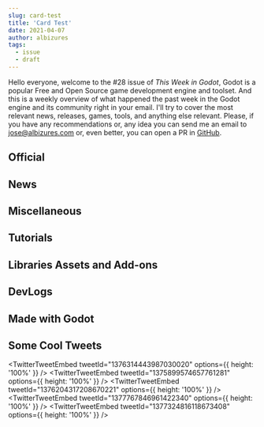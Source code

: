 ```yaml
---
slug: card-test
title: 'Card Test'
date: 2021-04-07
author: albizures
tags:
  - issue
  - draft
---
```



Hello everyone, welcome to the #28 issue of _This Week in Godot_, Godot is a popular Free and Open Source game development engine and toolset. And this is a weekly overview of what happened the past week in the Godot engine and its community right in your email. I'll try to cover the most relevant news, releases, games, tools, and anything else relevant. Please, if you have any recommendations or, any idea you can send me an email to jose@albizures.com or, even better, you can open a PR in [GitHub](https://github.com/albizures/ThisWeekInGodot).

## Official

<Card
	author="Godot Engine"
	link="https://godotengine.org/article/godot-has-been-renamed-godette-engine"
	label="Godot has been renamed to Godette Engine"
	description="After months of internal debate, we have decided to deal once and for all with a hot topic and the source of much criticism. Godot is being rebranded in order to gain wider appeal and acceptance."
	publisher="Godot Engine"
	icon="https://godotengine.org/themes/godotengine/assets/favicon.png"
	cover="https://godotengine.org/storage/app/uploads/public/606/4fb/1b9/6064fb1b9a8b5692034114.png"
	date="2021-04-01T09:00:00.000Z"
/>

<Card
	author="Godot Engine"
	link="https://godotengine.org/article/online-godotcon-july-2021-call-participation"
	label="Online GodotCon July 2021 - Call for participation"
	description="After the success of our January 2021 event, we are organizing another Online GodotCon in July 2021! You have until 25 April 2021 to send us your talk and demo proposals."
	publisher="Godot Engine"
	icon="https://godotengine.org/themes/godotengine/assets/favicon.png"
	cover="https://godotengine.org/storage/app/uploads/public/606/75e/144/60675e14444de858952431.png"
	date="2021-04-02T09:00:00.000Z"
/>

<Card
	author="Godot Engine"
	link="https://godotengine.org/article/release-candidate-godot-3-3-rc-7"
	label="Release candidate: Godot 3.3 RC 7"
	description="Here’s a new Release Candidate for Godot 3.3 fixing most of the outstanding regressions, and thus bringing us very close to the stable release. Make sure to give it a try and let us know if you run into any new issue compared to Godot 3.2.3."
	publisher="Godot Engine"
	icon="https://godotengine.org/themes/godotengine/assets/favicon.png"
	cover="https://godotengine.org/storage/app/uploads/public/606/2f6/b66/6062f6b667e03340153792.jpg"
	date="2021-03-30T09:00:00.000Z"
/>

<Card
	author="Godot Engine"
	link="https://godotengine.org/article/editor-improvements-godot-40"
	label="Editor improvements for Godot 4.0"
	description="If you are following my progress, you might have noticed that I took a two month break from rendering to work on many long standing editor improvements and features."
	publisher="Godot Engine"
	icon="https://godotengine.org/themes/godotengine/assets/favicon.png"
	cover="https://godotengine.org/storage/app/uploads/public/606/23c/e43/60623ce430cfe148969930.jpeg"
	date="2021-03-29T09:00:00.000Z"
/>

## News

<Card
	author="godotengine"
	link="https://github.com/godotengine/godot/pull/47454"
	label="Add lambda functions to GDScript by vnen · Pull Request #47454 · godotengine/godot"
	description="Closes godotengine/godot-proposals#2431"
	publisher="GitHub"
	icon="https://github.com/windows-tile.png"
	cover="https://avatars.githubusercontent.com/u/6318500?s=400&v=4"
	date="2021-03-29T09:00:00.000Z"
/>

<Card
	author="Emilio"
	link="https://www.youtube.com/watch?v=MeaS3zZxpbA"
	label="Dialogic v1.0 is finally released!!! 🎉 Devlog"
	description="▶ Dialogic on GitHub: https://github.com/coppolaemilio/dialogic▶ Discord: https://discord.gg/v4zhZNh00:00 - Intro00:38 - Changes04:39 - Thank you ♥▶ Patreon:..."
	publisher="YouTube"
	icon="https://www.youtube.com/s/desktop/3cbce0d4/img/favicon_144.png"
	cover="https://i.ytimg.com/vi/MeaS3zZxpbA/maxresdefault.jpg"
	date="2021-03-31T00:00:00.000Z"
/>

## Miscellaneous

<Card
	author="Gamefromscratch"
	link="https://gamefromscratch.com/bitmapflow-free-open-source-animation-tool/"
	label="Bitmapflow Free Open Source Animation Tool – GameFromScratch.com"
	description="Bitmapflow is a new sprite animation tool written using the Godot game engine that is free and open source"
	publisher="GameFromScratch.com"
	icon="https://gamefromscratch.com/wp-content/uploads/2020/07/GFS-1.png"
	cover="https://gamefromscratch.com/wp-content/uploads/2021/03/BitmapFlowLum.jpg"
	date="2021-03-30T18:04:32.000Z"
/>

<Card
	author="iaknihs"
	link="https://www.youtube.com/watch?v=7G41qONYlRA"
	label="[April Fools] Making Minecraft in Godot in 3 minutes"
	description="Everyone has been making minecraft clones in Godot, so I figured I’d show a new method I haven’t seen documented before. It involves a new AI feature in Godo..."
	publisher="YouTube"
	icon="https://www.youtube.com/s/desktop/3cbce0d4/img/favicon_144.png"
	cover="https://i.ytimg.com/vi/7G41qONYlRA/maxresdefault.jpg"
	date="2021-04-01T00:00:00.000Z"
/>

<Card
	author="CodingKaiju"
	link="https://www.youtube.com/watch?v=egc-G0E1I3Y"
	label="Top 10 Features Coming to Godot 3.3"
	description="Intro 0:002D Batching for GLES3 0:21FBX Importer Rewrite 0:51Improved Web Editor 1:39Configurable amount of light per object 2:03macOS ARM64 support 2:25MP3 ..."
	publisher="YouTube"
	icon="https://www.youtube.com/s/desktop/3cbce0d4/img/favicon_144.png"
	cover="https://i.ytimg.com/vi/egc-G0E1I3Y/maxresdefault.jpg"
	date="2021-04-02T00:00:00.000Z"
/>

<Card
	author="Redefine Gamedev"
	link="https://www.youtube.com/watch?v=Z4Xr_4XcaB8"
	label="Godot 4 is Going to Change Everything..."
	description="Find out why the next Gamedev Gold Rush might be triggered by the release of Godot 4. Why not Unity or Unreal?Where will you be when Godot 4 hits the RELEASE..."
	publisher="YouTube"
	icon="https://www.youtube.com/s/desktop/3cbce0d4/img/favicon_144.png"
	cover="https://i.ytimg.com/vi/Z4Xr_4XcaB8/maxresdefault.jpg"
	date="2021-03-29T00:00:00.000Z"
/>

<Card
	author="CodingKaiju"
	link="https://www.youtube.com/watch?v=FwCe_PM4kik"
	label="You’ve Been Pronouncing Godot Wrong"
	description="Official Godot Press Kithttps://godotengine.org/pressGotm.io Jam #3https://itch.io/jam/gotm-jam-3Bitmap Flowhttps://www.youtube.com/watch?v=rC359dDAMiILair…"
	publisher="YouTube"
	icon="https://www.youtube.com/s/desktop/3cbce0d4/img/favicon_144.png"
	cover="https://i.ytimg.com/vi/FwCe_PM4kik/maxresdefault.jpg"
	date="2021-03-30T00:00:00.000Z"
/>

<Card
	author="Richard Oliver Bray"
	link="https://www.youtube.com/watch?v=WlZGJ5c2FFE"
	label="You can now use Haxe to make a Godot gamev | HaxeGodot"
	description="This is great news for Haxe lovers and also Godot gamedevs. You can now write Haxe to make a Godot game!!! 👏 This video explains how and why that is good ne..."
	publisher="YouTube"
	icon="https://www.youtube.com/s/desktop/3cbce0d4/img/favicon_144.png"
	cover="https://i.ytimg.com/vi/WlZGJ5c2FFE/maxresdefault.jpg"
	date="2021-03-29T00:00:00.000Z"
/>

<Card
	author="Gotm"
	link="https://www.youtube.com/watch?v=jVb9wcGwjEc"
	label="Precisely calculated HOLE IN ONE! - Gotm.io Plays Your Games #17"
	description="Play the games at https://gotm.io/ ! ! !Click “SHOW MORE” for more links and info.00:00 - INTRO00:06 - BOUNCE-RESTART - https://gotm.io/nimblebeasts/bounce-r..."
	publisher="YouTube"
	icon="https://www.youtube.com/s/desktop/3cbce0d4/img/favicon_144.png"
	cover="https://i.ytimg.com/vi/jVb9wcGwjEc/maxresdefault.jpg"
	date="2021-04-02T00:00:00.000Z"
/>

<Card
	author="Gonzalo Gutiérrez"
	link="https://godotes.com/issues/godette/"
	label="Godettes - Dialogic 1.0 is out and Lambda functions are ready for 4.0"
	description="Godot is now Godette and Dialogic is finally ready for the big leagues. Lambda functions are now a thing on Godot 4.0"
	publisher="Godot Notes"
	icon="https://godotes.com/content/images/2020/12/GodotesLogo2-3.svg"
	cover="https://godotes.com/content/images/2021/04/godette-1.png"
	date="2021-04-02T20:58:47.000Z"
/>

## Tutorials

<Card
	author="Bastiaan Olij"
	link="https://www.youtube.com/watch?v=iuqAKOMLeqU"
	label="Godot Dungeon Crawler part 1 - Procedural dungeon"
	description="I’ve started building a dungeon crawler game on my live streams.In this video series we’ll look at individual techniques applied in this game.This video look..."
	publisher="YouTube"
	icon="https://www.youtube.com/s/desktop/3cbce0d4/img/favicon_144.png"
	cover="https://i.ytimg.com/vi/iuqAKOMLeqU/maxresdefault.jpg"
	date="2021-03-28T00:00:00.000Z"
/>

<Card
	author="KidsCanCode"
	link="https://www.youtube.com/watch?v=RsrwmAme_WA"
	label="Godot Recipe: Simplified Airplane Controller"
	description="Another fun vehicle controller - this time in the air! “Simplified” because we’re not doing any physics or aerodynamics. You’ll be surprised how little code ..."
	publisher="YouTube"
	icon="https://www.youtube.com/s/desktop/3cbce0d4/img/favicon_144.png"
	cover="https://i.ytimg.com/vi/RsrwmAme_WA/maxresdefault.jpg"
	date="2021-03-30T00:00:00.000Z"
/>

<Card
	author="mrcdk"
	link="https://www.youtube.com/watch?v=mNpi_IVTxvY"
	label="Godot tutorial - Inventory System Episode 1"
	description="Godot tutorial - Inventory System Episode 1 Source code: https://gitlab.com/thecodec/sistema-inventario-godot/-/tree/cap_01Assets from:- Font: Source Code Pr..."
	publisher="YouTube"
	icon="https://www.youtube.com/s/desktop/3cbce0d4/img/favicon_144.png"
	cover="https://i.ytimg.com/vi/mNpi_IVTxvY/maxresdefault.jpg"
	date="2021-03-29T00:00:00.000Z"
/>

<Card
	author="bitbrain"
	link="https://www.youtube.com/watch?v=f8z4x6R7OSM"
	label="Parallax Scrolling in under 3 minutes! Godot 3.2 Tutorial"
	description="In this Godot Engine tutorial, I show you how to create a Parallax Scrolling effect in Godot engine.Download the setup here: https://github.com/bitbrain/godo..."
	publisher="YouTube"
	icon="https://www.youtube.com/s/desktop/3cbce0d4/img/favicon_144.png"
	cover="https://i.ytimg.com/vi/f8z4x6R7OSM/maxresdefault.jpg"
	date="2021-03-29T00:00:00.000Z"
/>

<Card
	author="PlayWithFurcifer"
	link="https://www.youtube.com/watch?v=2OEplP0L4uY"
	label="Cross Slash Particles in 2 Minutes - Godot Shader Tutorial | PlayWithFurcifer"
	description="In this tutorial, we show you how to reveal each particle of a particle system from left to right. This can be used for cool multi slash spell effects. You c..."
	publisher="YouTube"
	icon="https://www.youtube.com/s/desktop/3cbce0d4/img/favicon_144.png"
	cover="https://i.ytimg.com/vi/2OEplP0L4uY/maxresdefault.jpg"
	date="2021-04-02T00:00:00.000Z"
/>

<Card
	author="John Ivess"
	link="https://www.youtube.com/watch?v=Q1rwy1x2sME"
	label="EntityBase, HP, and Inheritance (Combat Essentials in Godot | P1)"
	description="And we’re starting a Godot tutorial series dedicated to the basics of combat implementation! In this video, we’ll cover setting up entity base and inheritanc..."
	publisher="YouTube"
	icon="https://www.youtube.com/s/desktop/3cbce0d4/img/favicon_144.png"
	cover="https://i.ytimg.com/vi/Q1rwy1x2sME/maxresdefault.jpg"
	date="2021-04-01T00:00:00.000Z"
/>

<Card
	author="Tiny Legions"
	link="https://www.youtube.com/watch?v=g4wN-0X1URs"
	label="Godot 3D transforms in 120 SECONDS"
	description="If you minus the time taken for the pop quizzes its probably 120 secondsEnable Subtitles if you are having difficulty following, I understand its quite fastF..."
	publisher="YouTube"
	icon="https://www.youtube.com/s/desktop/3cbce0d4/img/favicon_144.png"
	cover="https://i.ytimg.com/vi/g4wN-0X1URs/maxresdefault.jpg"
	date="2021-03-30T00:00:00.000Z"
/>

<Card
	author="GDQuest"
	link="https://www.youtube.com/watch?v=4FGC0J3SlEs"
	label="Code Your First Script with Godot and GDScript"
	description="Get our best free Godot tutorials and resources: https://gdquest.com/get-startedIn this lesson, you’ll make the Godot head turn in circles and learn to liste..."
	publisher="YouTube"
	icon="https://www.youtube.com/s/desktop/3cbce0d4/img/favicon_144.png"
	cover="https://i.ytimg.com/vi/4FGC0J3SlEs/maxresdefault.jpg"
	date="2021-04-01T00:00:00.000Z"
/>

<Card
	author="iaknihs"
	link="https://www.youtube.com/watch?v=SOWTYmicY0w"
	label="Godot 3.3 Aspect Ratio Container (Preview / Introduction)"
	description="I saw recently that 3.3 is adding this new AspectRatioContainer node. I think it can be quite handy to get this extra bit of control over your GUI, so I figu..."
	publisher="YouTube"
	icon="https://www.youtube.com/s/desktop/3cbce0d4/img/favicon_144.png"
	cover="https://i.ytimg.com/vi/SOWTYmicY0w/maxresdefault.jpg"
	date="2021-03-29T00:00:00.000Z"
/>

<Card
	author="GammaGames"
	link="https://www.youtube.com/watch?v=ybn_7bfvCO8"
	label="Godot - Dialogic Quickstart: Start Timeline From GDScript"
	description="Fast tutorial on how to start a timeline in the Dialogic asset for Godot in GDScript.@4:17: Starting the dialog@5:02: Adding the dialog to a CanvasLayer"
	publisher="YouTube"
	icon="https://www.youtube.com/s/desktop/3cbce0d4/img/favicon_144.png"
	cover="https://i.ytimg.com/vi/ybn_7bfvCO8/maxresdefault.jpg"
	date="2021-04-02T00:00:00.000Z"
/>

<Card
	author="Game Development Center"
	link="https://www.youtube.com/watch?v=zrRP7tKODFs"
	label="Adding Sound Effects to Your Inventory | Godot Inventory Tutorial"
	description="In this Godot tutorial, I will teach you how to add sound effects to your inventory. This way, every time you grab and drop an item, a familiar sound will pl..."
	publisher="YouTube"
	icon="https://www.youtube.com/s/desktop/3cbce0d4/img/favicon_144.png"
	cover="https://i.ytimg.com/vi/zrRP7tKODFs/maxresdefault.jpg"
	date="2021-03-28T00:00:00.000Z"
/>

## Libraries Assets and Add-ons

<Card
	author="SamBigos"
	link="https://godotshaders.com/shader/dither-gradient-shader/"
	label="Dither Gradient Shader - Godot Shaders"
	description="This is a dither shader inspired by Lucas Pope’s Return..."
	publisher="Godot Shaders"
	icon="https://godotshaders.com/wp-content/uploads/2021/01/favicon.png"
	cover="https://godotshaders.com/wp-content/uploads/2021/01/bookmark_loggedout.png"
	date="2021-03-28T11:09:10.000Z"
/>

<Card
	author="eldskald"
	link="https://godotshaders.com/shader/complete-toon-shader/"
	label="Complete Toon Shader - Godot Shaders"
	description="This is a toon shader with support for almost everything..."
	publisher="Godot Shaders"
	icon="https://godotshaders.com/wp-content/uploads/2021/01/favicon.png"
	cover="https://godotshaders.com/wp-content/uploads/2021/01/cover-1.jpg"
	date="2021-04-02T18:49:42.000Z"
/>

<Card
	author="arlez80"
	link="https://godotshaders.com/shader/hex-pixelization-shader/"
	label="Hex Pixelization Shader - Godot Shaders"
	description="Hex Pixelization."
	publisher="Godot Shaders"
	icon="https://godotshaders.com/wp-content/uploads/2021/01/favicon.png"
	cover="https://godotshaders.com/wp-content/uploads/2021/01/bookmark_loggedout.png"
	date="2021-03-28T15:48:34.000Z"
/>

<Card
	author="dbp8890"
	link="https://godotengine.org/asset-library/asset/286"
	label="Motion Trails - Godot Asset Library"
	description="Adds simple motion (ribbon) trails to Godot 3.2. Supports texturing and start/end colors for fading in/out. This can be used for a variety of special effects."
	publisher="Godot Asset Library"
	icon="https://godotengine.org/themes/godotengine/assets/favicon.png"
	cover="https://raw.githubusercontent.com/dbp8890/motion-trails/master/icon.png"
	date="2021-04-02"
/>

<Card
	author="tavurth"
	link="https://godotengine.org/asset-library/asset/910"
	label="Godot Radial Menu - Godot Asset Library"
	description="A radial menu for Desktop & Mobile devices"
	publisher="Godot Asset Library"
	icon="https://godotengine.org/themes/godotengine/assets/favicon.png"
	cover="https://github.com/tavurth/godot-radial-menu/raw/master/ExampleRadial/icon.png"
	date="2021-04-02"
/>

<Card
	author="gilzoide"
	link="https://godotengine.org/asset-library/asset/909"
	label="Cubic Bezier Controls - Godot Asset Library"
	description="Cubic Bézier Curve Resource and Controls for visualizing and editing them."
	publisher="Godot Asset Library"
	icon="https://godotengine.org/themes/godotengine/assets/favicon.png"
	cover="https://raw.githubusercontent.com/gilzoide/godot-cubic-bezier-controls/main/icon.png"
	date="2021-04-02"
/>

## DevLogs

<Card
	author="jakefriend"
	link="https://jakefriend.itch.io/scrabdackle/devlog/237620/the-fossil-awakes-new-major-boss-update"
	label="THE FOSSIL AWAKES: New major boss update!"
	description="The fossil awakes. For the first time since the initial demo release last September, I’ve added a boss to Scrabdackle. In fact, it’s the first major boss in the entire game - the existing boss, Little..."
	publisher="itch.io"
	icon="https://static.itch.io/images/org-logo.png"
	cover="https://img.itch.zone/aW1nLzQ0ODY5NTgucG5n/original/R8ywzO.png"
	date="2021-03-31T18:07:30.000Z"
/>

<Card
	author="NIKO Dev"
	link="https://www.youtube.com/watch?v=uixDJowqsnM"
	label="[Russian] Разработка 3D квеста на Godot Engine. Devlog#01"
	description="Представляю вашему вниманию дневник разработки игры на движке Godot Engine. Это первый, пилотный выпуск. Ссылка на плагин: https://github.com/NIK0666/smart_d..."
	publisher="YouTube"
	icon="https://www.youtube.com/s/desktop/3cbce0d4/img/favicon_144.png"
	cover="https://i.ytimg.com/vi/uixDJowqsnM/maxresdefault.jpg"
	date="2021-03-31T00:00:00.000Z"
/>

<Card
	author="Developer Oats"
	link="https://www.youtube.com/watch?v=7tvPW6Ci4fU"
	label="Typical gamedev problems - fixing bugs of a demo"
	description="In this video I show you some of the bugs some of you found in the demo. I fixed these bugs.Link of demo: https://oatsproduction.itch.io/alveron-kingdomTwitt..."
	publisher="YouTube"
	icon="https://www.youtube.com/s/desktop/3cbce0d4/img/favicon_144.png"
	cover="https://i.ytimg.com/vi/7tvPW6Ci4fU/maxresdefault.jpg"
	date="2021-04-01T00:00:00.000Z"
/>

<Card
	author="NobodyHere - канал про indieGameDev"
	link="https://www.youtube.com/watch?v=YptQGpvjAGo"
	label="[Russian] Дневник разработки игры на Godot Engine || devlog#01"
	description="Продолжение разработки моей 2д игры в стиле пиксель-арт на движке Godot.Генератор пиксельных планет: https://deep-fold.itch.io/pixel-planet-generatorПрисоеди..."
	publisher="YouTube"
	icon="https://www.youtube.com/s/desktop/3cbce0d4/img/favicon_144.png"
	cover="https://i.ytimg.com/vi/YptQGpvjAGo/maxresdefault.jpg"
	date="2021-03-28T00:00:00.000Z"
/>

<Card
	author="Agni Rakai Sahakarya"
	link="https://www.youtube.com/watch?v=Ja-pssh-GFw"
	label="Creating my dream game with godot, Wijaya Kusuma devlog #2"
	description="#devlog​ #indiedev​ #godot​ #MadeWithGodotHello, This is my second devlog of my dream game created with OSSGodot, Blender, and Krita.as always, I hope you ca..."
	publisher="YouTube"
	icon="https://www.youtube.com/s/desktop/3cbce0d4/img/favicon_144.png"
	cover="https://i.ytimg.com/vi/Ja-pssh-GFw/maxresdefault.jpg"
	date="2021-03-30T00:00:00.000Z"
/>

<Card
	author="John Ivess"
	link="https://www.youtube.com/watch?v=VR8bebdrTOY"
	label="My 1 Year of Game Dev (feat. Godot, Pixel art and Friends)"
	description="More than a year has passed since the date I started my gamedev journey with Godot. I would never in my life imagine how just one year could change my whole ..."
	publisher="YouTube"
	icon="https://www.youtube.com/s/desktop/3cbce0d4/img/favicon_144.png"
	cover="https://i.ytimg.com/vi/VR8bebdrTOY/maxresdefault.jpg"
	date="2021-03-28T00:00:00.000Z"
/>

<Card
	author="This Is Vini"
	link="https://www.youtube.com/watch?v=IO003UjrZEE"
	label="Boids - Flocking algorithm in Godot - Far Star Game Devlog #9"
	description="I decided to play around with flocking behaviour for a new flying enemy in my game.In this video, you will find a simple example in GDScript.Boids is a progr..."
	publisher="YouTube"
	icon="https://www.youtube.com/s/desktop/3cbce0d4/img/favicon_144.png"
	cover="https://i.ytimg.com/vi/IO003UjrZEE/maxresdefault.jpg"
	date="2021-03-31T00:00:00.000Z"
/>

<Card
	author="Snopek Games"
	link="https://www.youtube.com/watch?v=3OzsAwkzMus"
	label="Devlog #4: Launching Retro Tank Party on Steam in 6 weeks (3rd week)"
	description="In order to celebrate my birthday, I’m taking a game jam game I made back in 2019 (Retro Tank Party), fixing it up, and releasing it as a commercial game on ..."
	publisher="YouTube"
	icon="https://www.youtube.com/s/desktop/3cbce0d4/img/favicon_144.png"
	cover="https://i.ytimg.com/vi/3OzsAwkzMus/maxresdefault.jpg"
	date="2021-03-30T00:00:00.000Z"
/>

## Made with Godot

<Card
	author="Xendra"
	link="https://store.steampowered.com/app/1566090/Malice__Greed/"
	label="Malice & Greed on Steam"
	description="A brutally deep monster collector roguelite with an immense diversity of playstyles! Kill, Butcher, &amp; Abduct your foes, and create devilishly mind melting combos to annihilate your enemies!"
	publisher="STEAM"
	icon="https://store.steampowered.com/favicon.ico"
	cover="https://cdn.akamai.steamstatic.com/steam/apps/1566090/capsule_616x353.jpg?t=1616498173"
	date="2021-03-22T09:00:00.000Z"
/>

<Card
	author="TrampolineTales"
	link="https://store.steampowered.com/app/1404850/Luck_be_a_Landlord/"
	label="Luck be a Landlord on Steam"
	description="Luck be a Landlord is a roguelike deckbuilder about using a slot machine to earn rent money and defeat capitalism. This game does not contain any real-world currency gambling or microtransactions."
	publisher="STEAM"
	icon="https://store.steampowered.com/favicon.ico"
	cover="https://cdn.akamai.steamstatic.com/steam/apps/1404850/capsule_616x353.jpg?t=1616295079"
	date="2021-01-08T09:00:00.000Z"
/>

<Card
	author="BlueBox Studios"
	link="https://bbstudios.itch.io/timeshift"
	label="TimeShift by BlueBox Studios"
	description="a 2d top-down shooter where you warp time"
	publisher="itch.io"
	icon="https://img.itch.zone/aW1nLzU1MzAzMzQucG5n/32x32%23/clGy6i.png"
	cover="https://img.itch.zone/aW1nLzU1MzAzMzQucG5n/original/On6n8a.png"
	date="2021-03-28T21:17:30.431Z"
/>

<Card
	author="drentsoft"
	link="https://drentsoft.itch.io/one-knight"
	label="One Knight by drentsoft"
	description="Available for Windows"
	publisher="itch.io"
	icon="https://img.itch.zone/aW1nLzIzNTQ2MjAucG5n/32x32%23/JV%2F8Ft.png"
	cover="https://img.itch.zone/aW1nLzIzNTQ2MjAucG5n/original/7rRX9t.png"
	date="2021-04-02T21:17:31.797Z"
/>

<Card
	author="sleepykid"
	link="https://remtaine.itch.io/camp-of-the-dead"
	label="Camp of the Dead by remtaine, ChanJohann"
	description="You’re lost in the forest! Pick up the radio pieces to call for help!"
	publisher="itch.io"
	icon="https://img.itch.zone/aW1nLzU1NTYxMjYucG5n/32x32%23/nnxb2%2B.png"
	cover="https://img.itch.zone/aW1nLzU1NTYxMjYucG5n/original/9FIcbW.png"
	date="2021-04-06T21:17:33.151Z"
/>

<Card
	author="OrfeasWorldGames Studio"
	link="https://future-games.itch.io/fpza"
	label="Farmer Phil and the Zombie Alien Robot Apocalypse by Future Games"
	description="Red capsule is dead"
	publisher="itch.io"
	icon="https://img.itch.zone/aW1nLzU1NzgzMzYucG5n/32x32%23/BMKqae.png"
	cover="https://img.itch.zone/aW1nLzU1NzgzMzYucG5n/original/CVaGvG.png"
	date="2021-04-05T21:17:34.320Z"
/>

## Some Cool Tweets

<TwitterTweetEmbed tweetId="1376314443987030020" options={{ height: '100%' }} />
<TwitterTweetEmbed tweetId="1375899574657761281" options={{ height: '100%' }} />
<TwitterTweetEmbed tweetId="1376204317208670221" options={{ height: '100%' }} />
<TwitterTweetEmbed tweetId="1377767846961422340" options={{ height: '100%' }} />
<TwitterTweetEmbed tweetId="1377324816118673408" options={{ height: '100%' }} />
